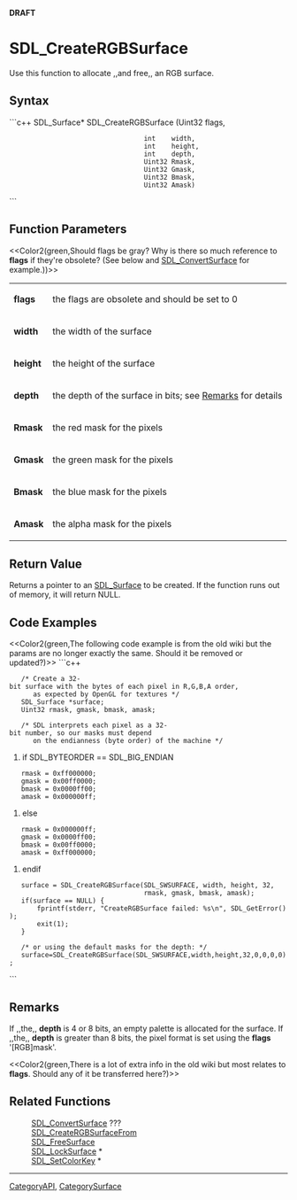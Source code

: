 <!-- pragma section-numbers off -->
<!-- pragma disable-camelcase -->
'''DRAFT'''

= SDL_CreateRGBSurface =
Use this function to allocate ,,and free,, an RGB surface.


== Syntax ==
```c++
SDL_Surface* SDL_CreateRGBSurface (Uint32 flags,
                                   int    width,
                                   int    height,
                                   int    depth,
                                   Uint32 Rmask,
                                   Uint32 Gmask,
                                   Uint32 Bmask,
                                   Uint32 Amask)
```

== Function Parameters ==
<<Color2(green,Should flags be gray?  Why is there so much reference to '''flags''' if they're obsolete? (See below and [[SDL_ConvertSurface]] for example.))>>
{|
|'''flags'''
|the flags are obsolete and should be set to 0
|-
|'''width'''
|the width of the surface
|-
|'''height'''
|the height of the surface
|-
|'''depth'''
|the depth of the surface in bits; see [[#Remarks|Remarks]] for details
|-
|'''Rmask'''
|the red mask for the pixels
|-
|'''Gmask'''
|the green mask for the pixels
|-
|'''Bmask'''
|the blue mask for the pixels
|-
|'''Amask'''
|the alpha mask for the pixels
|}

== Return Value ==
Returns a pointer to an [[SDL_Surface]] to be created.  If the function runs out of memory, it will return NULL. 

== Code Examples ==
<<Color2(green,The following code example is from the old wiki but the params are no longer exactly the same.  Should it be removed or updated?)>>
```c++
    /* Create a 32-bit surface with the bytes of each pixel in R,G,B,A order,
       as expected by OpenGL for textures */
    SDL_Surface *surface;
    Uint32 rmask, gmask, bmask, amask;

    /* SDL interprets each pixel as a 32-bit number, so our masks must depend
       on the endianness (byte order) of the machine */
#if SDL_BYTEORDER == SDL_BIG_ENDIAN
    rmask = 0xff000000;
    gmask = 0x00ff0000;
    bmask = 0x0000ff00;
    amask = 0x000000ff;
#else
    rmask = 0x000000ff;
    gmask = 0x0000ff00;
    bmask = 0x00ff0000;
    amask = 0xff000000;
#endif

    surface = SDL_CreateRGBSurface(SDL_SWSURFACE, width, height, 32,
                                   rmask, gmask, bmask, amask);
    if(surface == NULL) {
        fprintf(stderr, "CreateRGBSurface failed: %s\n", SDL_GetError());
        exit(1);
    }

    /* or using the default masks for the depth: */
    surface=SDL_CreateRGBSurface(SDL_SWSURFACE,width,height,32,0,0,0,0);
```

== Remarks ==
If ,,the,, '''depth''' is 4 or 8 bits, an empty palette is allocated for the surface. If ,,the,, '''depth''' is greater than 8 bits, the pixel format is set using the '''flags''' '[RGB]mask'. 

<<Color2(green,There is a lot of extra info in the old wiki but most relates to '''flags'''. Should any of it be transferred here?)>>

== Related Functions ==
:[[SDL_ConvertSurface]] ???
:[[SDL_CreateRGBSurfaceFrom]]
:[[SDL_FreeSurface]]
:[[SDL_LockSurface]] *
:[[SDL_SetColorKey]] *

----
[[CategoryAPI]], [[CategorySurface]]
